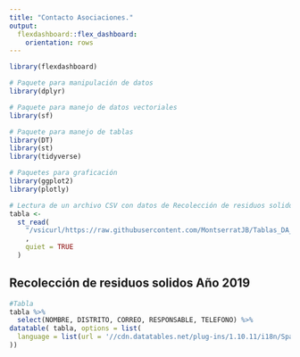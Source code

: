 ```yaml
---
title: "Contacto Asociaciones."
output: 
  flexdashboard::flex_dashboard:
    orientation: rows
---
```


```r
library(flexdashboard)
```


```r
# Paquete para manipulación de datos
library(dplyr)

# Paquete para manejo de datos vectoriales
library(sf)

# Paquete para manejo de tablas
library(DT)
library(st)
library(tidyverse)

# Paquetes para graficación
library(ggplot2)
library(plotly)
```


```r

# Lectura de un archivo CSV con datos de Recolección de residuos solidos 2019
tabla <-
  st_read(
    "/vsicurl/https://raw.githubusercontent.com/MontserratJB/Tablas_DA_2022/master/Lista%20de%20Asociaciones%20y%20Comites%20de%20Vecinos.csv"
    ,
    quiet = TRUE
  )
```


## Recolección de residuos solidos Año 2019 {data-width=4}

```r
#Tabla
tabla %>%
  select(NOMBRE, DISTRITO, CORREO, RESPONSABLE, TELEFONO) %>%
datatable( tabla, options = list(
  language = list(url = '//cdn.datatables.net/plug-ins/1.10.11/i18n/Spanish.json')
))

```
